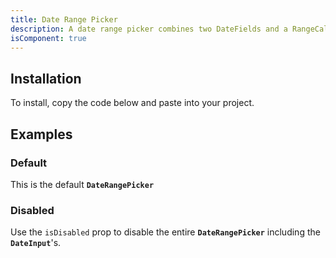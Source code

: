 ```yaml
---
title: Date Range Picker
description: A date range picker combines two DateFields and a RangeCalendar popover to allow users to enter or select a date and time range.
isComponent: true
---
```


## Installation

To install, copy the code below and paste into your project.

<ComponentSource src="../../packages/ui/src/date-range-picker.tsx" />

## Examples

### Default

This is the default **`DateRangePicker`**

<ComponentExample name="date-range-picker" story="default" />

### Disabled

Use the `isDisabled` prop to disable the entire **`DateRangePicker`** including the **`DateInput`**'s.

<ComponentExample name="date-range-picker" story="disabled" />
